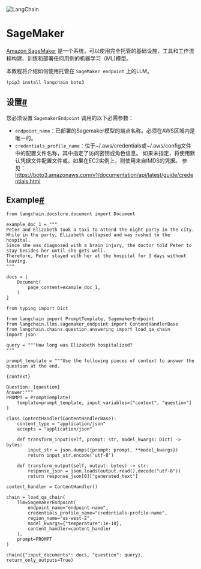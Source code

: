 

<Head>
  <script>
    {
      `(function() {
         var _hmt = _hmt || [];
(function() {
  var hm = document.createElement("script");
  hm.src = "https://hm.baidu.com/hm.js?e60fb290e204e04c5cb6f79b0ac1e697";
  var s = document.getElementsByTagName("script")[0]; 
  s.parentNode.insertBefore(hm, s);
})();
       })();`
    }
  </script>
</Head>

![LangChain](https://pica.zhimg.com/50/v2-56e8bbb52aa271012541c1fe1ceb11a2_r.gif)



SageMaker
====================


[Amazon SageMaker](https://aws.amazon.com/sagemaker/) 是一个系统，可以使用完全托管的基础设施、工具和工作流程构建、训练和部署任何用例的机器学习（ML)模型。

本教程将介绍如何使用托管在 `SageMaker endpoint` 上的LLM。

```
!pip3 install langchain boto3

```

设置[#](#set-up "Permalink to this headline")
-----------------------------------------------

您必须设置 `SagemakerEndpoint` 调用的以下必需参数：

* `endpoint_name`：已部署的Sagemaker模型的端点名称。必须在AWS区域内是唯一的。
* `credentials_profile_name`：位于~/.aws/credentials或~/.aws/config文件中的配置文件名称，其中指定了访问密钥或角色信息。
如果未指定，将使用默认凭据文件配置文件或，如果在EC2实例上，则使用来自IMDS的凭据。
参见：https://boto3.amazonaws.com/v1/documentation/api/latest/guide/credentials.html

Example[#](#example "Permalink to this headline")
-------------------------------------------------

```
from langchain.docstore.document import Document

```

```
example_doc_1 = """
Peter and Elizabeth took a taxi to attend the night party in the city. While in the party, Elizabeth collapsed and was rushed to the hospital.
Since she was diagnosed with a brain injury, the doctor told Peter to stay besides her until she gets well.
Therefore, Peter stayed with her at the hospital for 3 days without leaving.
"""

docs = [
    Document(
        page_content=example_doc_1,
    )
]

```

```
from typing import Dict

from langchain import PromptTemplate, SagemakerEndpoint
from langchain.llms.sagemaker_endpoint import ContentHandlerBase
from langchain.chains.question_answering import load_qa_chain
import json

query = """How long was Elizabeth hospitalized?
"""

prompt_template = """Use the following pieces of context to answer the question at the end.

{context}

Question: {question}
Answer:"""
PROMPT = PromptTemplate(
    template=prompt_template, input_variables=["context", "question"]
)

class ContentHandler(ContentHandlerBase):
    content_type = "application/json"
    accepts = "application/json"

    def transform_input(self, prompt: str, model_kwargs: Dict) -> bytes:
        input_str = json.dumps({prompt: prompt, **model_kwargs})
        return input_str.encode('utf-8')

    def transform_output(self, output: bytes) -> str:
        response_json = json.loads(output.read().decode("utf-8"))
        return response_json[0]["generated_text"]

content_handler = ContentHandler()

chain = load_qa_chain(
    llm=SagemakerEndpoint(
        endpoint_name="endpoint-name", 
        credentials_profile_name="credentials-profile-name", 
        region_name="us-west-2", 
        model_kwargs={"temperature":1e-10},
        content_handler=content_handler
    ),
    prompt=PROMPT
)

chain({"input_documents": docs, "question": query}, return_only_outputs=True)

```

